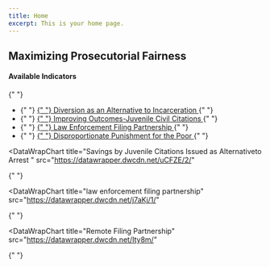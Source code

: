 ```yaml
---
title: Home
excerpt: This is your home page.
---
```



<Section py="2|4|8|10">
  <Container>
    <Grid col="1|2" gap="4|8|12" alignItems="center">
      <Flexbox
        flexDirection="column"
        alignItems="center|flex-start"
        textAlign="center|left"
      >
        <H2 m="0" fontWeight="extrabold" lineHeight="tight">
          Maximizing Prosecutorial Fairness
        </H2>
      </Flexbox>
      <P>
        <H4 m="0">Available Indicators </H4>{" "}
        <ul>
          <li>
            {" "}
            <a href="#diversion-as-an-alternative">
              {" "}
              Diversion as an Alternative to Incarceration
            </a>{" "}
          </li>
          <li>
            {" "}
            <a href="#improving-civil-citations">
              {" "}
              Improving Outcomes-Juvenile Civil Citations
            </a>{" "}
          </li>
          <li>
            {" "}
            <a href="#law-enforcement-filing-partnership">
              {" "}
              Law Enforcement Filing Partnership
            </a>{" "}
          </li>
          <li>
            {" "}
            <a href="#disproportionate-punishment">
              {" "}
              Disproportionate Punishment for the Poor
            </a>{" "}
          </li>
        </ul>
      </P>
    </Grid>
  </Container>
</Section>

<Container>


<Section maxWidth="750px">


<!-- ### 8.2 -->

<DataWrapChart
  title="Diversion as an Alternative to Incarceration"
  src="https://datawrapper.dwcdn.net/Jnk2k/2/"
/>

<a name="diversion-as-an-alternative"> </a>

<DataWrapChart src="https://datawrapper.dwcdn.net/2Y65R/" />
<DataWrapChart src="https://datawrapper.dwcdn.net/rYXoJ/" />

<Box mb="20"> </Box>

<DataWrapChart
  title="Improving Outcomes-Juvenile Civil Citations"
  src="https://datawrapper.dwcdn.net/8rwPJ/1/"
/>

<a name="improving-civil-citations"> </a>

<DataWrapChart src="https://datawrapper.dwcdn.net/BKigx/3/" />

<DataWrapChart
  title="Savings by Juvenile Citations Issued as Alternativeto Arrest "
  src="https://datawrapper.dwcdn.net/uCFZE/2/"
>
  {" "}
</DataWrapChart>

<Box mb="20"> </Box>

<!-- ### law enforcement filing partnership-->

<DataWrapChart
  title="law enforcement filing partnership"
  src="https://datawrapper.dwcdn.net/j7aKj/1/"
>
  {" "}
</DataWrapChart>

<a name="law-enforcement-filing-partnership"> </a>

<DataWrapChart
  title="Remote Filing Partnership"
  src="https://datawrapper.dwcdn.net/Ity8m/"
>
  {" "}
</DataWrapChart>

<Box mb="20"> </Box>

<!-- ### 8.7 -->

<DataWrapChart
  title="Disproportionate Punishment for the Poor"
  src="https://datawrapper.dwcdn.net/y0Ri0/4/"
/>

<a name="disproportionate-punishment"> </a>

<DataWrapChart
  title="Diversion as an Alternative to Incarceration Chart"
  src="https://datawrapper.dwcdn.net/NamO0/"
/>

</Section>


</Container>

